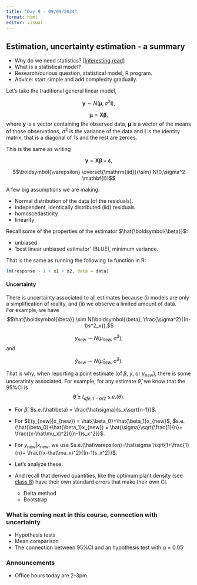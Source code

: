 ```yaml
---
title: "Day 9 - 09/09/2024"
format: html
editor: visual
---
```


## Estimation, uncertainty estimation - a summary  

- Why do we need statistics? [[Interesting read](misc_plots/Del_rigor_en_la_ciencia.pdf)]   
- What is a statistical model?  
- Research/curious question, statistical model, R program.  
- Advice: start simple and add complexity gradually.  

Let's take the traditional general linear model,  

$$\mathbf{y} \sim N(\boldsymbol{\mu}, \sigma^2\mathbf{I}),$$

$$\boldsymbol\mu = \mathbf{X}\boldsymbol\beta,$$
where $\mathbf{y}$ is a vector containing the observed data, $\boldsymbol\mu$ is a vector of the means of those observations, $\sigma^2$ is the variance of the data and $\mathbf{I}$ is the identity matrix, that is a diagonal of 1s and the rest are zeroes.  

This is the same as writing 

$$\mathbf{y} = \mathbf{X}\boldsymbol\beta + \boldsymbol{\varepsilon}, $$

$$\boldsymbol{\varepsilon} \overset{\mathrm{iid}}{\sim} N(0,\sigma^2 \mathbf{I})$$

A few big assumptions we are making:  

- Normal distribution of the data (of the residuals).    
- independent, identically distributed (iid) residuals  
- homoscedasticity  
- linearity  

Recall some of the properties of the estimator $\hat{\boldsymbol{\beta}}$:   

- unbiased  
- 'best linear unbiased estimator' (BLUE), minimum variance.  

That is the same as running the following `lm` function in R:  

```r
lm(response ~ 1 + x1 + x2, data = data)
```

#### Uncertainty  

There is uncertainty associated to all estimates because (i) models are only a simplification of reality, and (ii) we observe a limited amount of data.  
For example, we have 
$$\hat{\boldsymbol{\beta}} \sim N(\boldsymbol{\beta}, \frac{\sigma^2}{(n-1)s^2_x}),$$
 
$$y_{new} \sim N(\mu_{new}, \sigma^2),$$
and  

$$\hat{y}_{new} \sim N(\hat{\mu}_{new}, \hat{\sigma}^2).$$

That is why, when reporting a point estimate (of $\beta$, $y$, or $y_{new}$), there is some unceratinty associated. For example, for any estimate $\hat\theta$, we know that the 95%CI is 
$$ \hat{\theta} \pm t_{dfe, 1 - \alpha/2} \ s.e.(\theta).$$

- For $\hat\beta$, $s.e.(\hat\beta) = \frac{\hat\sigma}{s_x\sqrt{n-1}}$.

- For $E(y_{new}|x_{new}) = \hat{\beta_0}+\hat{\beta_1}x_{new}$, $s.e.(\hat{\beta_0}+\hat{\beta_1}x_{new}) = \hat{\sigma}\sqrt{\frac{1}{n}+ \frac{(x-\hat\mu_x)^2}{(n-1)s_x^2}}$.

- For $y_{new}|x_{new}$, we use $s.e.(\hat\varepsilon)=\hat\sigma \sqrt{1+\frac{1}{n}+ \frac{(x-\hat\mu_x)^2}{(n-1)s_x^2}}$. 

- Let's analyze these.  

- And recall that derived quantities, like the optimum plant density (see [class 8](https://jlacasa.github.io/stat705_fall2024/classes/day08_09062024)) have their own standard errors that make their own CI.
  - Delta method  
  - Bootstrap  

### What is coming next in this course, connection with uncertainty  

- Hypothesis tests  
- Mean comparison  
- The connection between 95%CI and an hypothesis test with $\alpha$ = 0.05  

### Announcements 

- Office hours today are 2-3pm.  

